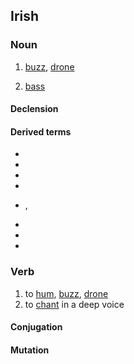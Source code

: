 ==Irish==

===Noun===
{{head|ga|noun|g=m}}

# [[buzz]], [[drone]]
# {{music|lang=ga}} [[bass]]

====Declension====
{{ga-noun-m1|d|ord|oird}}

====Derived terms====
{{der-top|bass}}
* {{l|ga|dord figiúrtha}}
* {{l|ga|dord-druma}}
* {{l|ga|dordeochair}}
* {{l|ga|dordghuth}}
{{der-mid}}
* {{l|ga|dordlíne}}, {{l|ga|líne an doird}}
* {{l|ga|dordóir}}
* {{l|ga|fo-dhordaire}}
* {{l|ga|olldord}}
{{der-bottom}}

===Verb===
{{ga-verb|pres=dordann|fut=dordfaidh|vn=dordadh|pp=dordta}}

# to [[hum]], [[buzz]], [[drone]]
# to [[chant]] in a deep voice

====Conjugation====
{{ga-verb-conj-1a|d|or|d|broad}}

====Mutation====
{{ga mut cons|d|ord}}